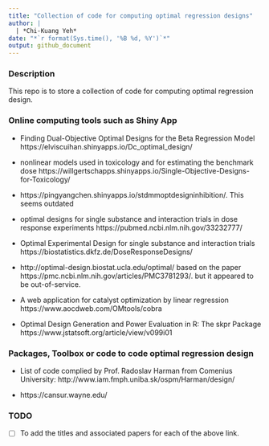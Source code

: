 ```yaml
---
title: "Collection of code for computing optimal regression designs"
author: |
  | *Chi-Kuang Yeh*
date: "*`r format(Sys.time(), '%B %d, %Y')`*"
output: github_document
---
```


\newcommand{\cov}{\mathbb{c}cov}

### Description

This repo is to store a collection of code for computing optimal regression design.


### Online computing tools such as Shiny App

+  Finding Dual-Objective Optimal Designs for the Beta Regression Model 
https://elviscuihan.shinyapps.io/Dc_optimal_design/

+  nonlinear models used in toxicology and for estimating the benchmark dose
https://willgertschapps.shinyapps.io/Single-Objective-Designs-for-Toxicology/

+ https://pingyangchen.shinyapps.io/stdmmoptdesigninhibition/. This seems outdated

+ optimal designs for single substance and interaction trials in dose response experiments https://pubmed.ncbi.nlm.nih.gov/33232777/

+ Optimal Experimental Design for single substance and interaction trials
https://biostatistics.dkfz.de/DoseResponseDesigns/

+  http://optimal-design.biostat.ucla.edu/optimal/ based on the paper https://pmc.ncbi.nlm.nih.gov/articles/PMC3781293/. but it appeared to be out-of-service.

+ A web application for catalyst optimization by linear regression
https://www.aocdweb.com/OMtools/cobra

+  Optimal Design Generation and Power Evaluation in R: The skpr Package 
https://www.jstatsoft.org/article/view/v099i01

### Packages, Toolbox or code to code optimal regression design

+ List of code complied by Prof. Radoslav Harman from Comenius University: http://www.iam.fmph.uniba.sk/ospm/Harman/design/

+ https://cansur.wayne.edu/

### TODO
+ [ ] To add the titles and associated papers for each of the above link.